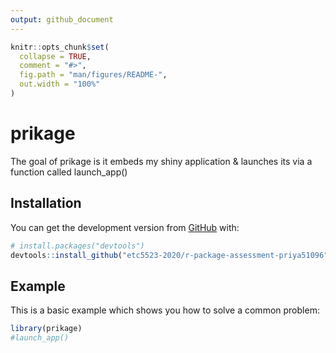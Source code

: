 ```yaml
---
output: github_document
---
```


<!-- README.md is generated from README.Rmd. Please edit that file -->

```r
knitr::opts_chunk$set(
  collapse = TRUE,
  comment = "#>",
  fig.path = "man/figures/README-",
  out.width = "100%"
)
```

# prikage

<!-- badges: start -->
<!-- badges: end -->

The goal of prikage is  it embeds my shiny application & launches its via a function called launch_app()

## Installation

You can get the development version from [GitHub](https://github.com/) with:

``` r
# install.packages("devtools")
devtools::install_github("etc5523-2020/r-package-assessment-priya51096")
```
## Example

This is a basic example which shows you how to solve a common problem:

```r
library(prikage)
#launch_app()
```

